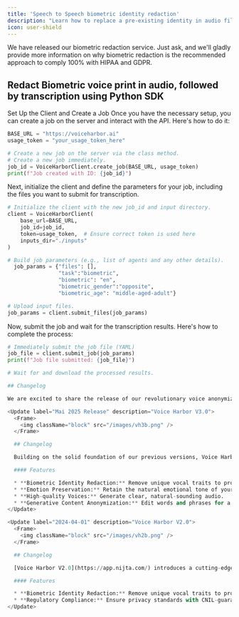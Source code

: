 ```yaml
---
title: 'Speech to Speech biometric identity redaction'
description: "Learn how to replace a pre-existing identity in audio file using the Voice Harbor's Python SDK, while preserving Emotion and Phonetic information."
icon: user-shield
---
```

<Tip>
  We have released our biometric redaction service. Just ask, and we'll gladly provide more information on why biometric redaction is the recommended approach to comply 100% with HIPAA and GDPR.
</Tip>

## Redact Biometric voice print in audio, followed by transcription using Python SDK

Set Up the Client and Create a Job
Once you have the necessary setup, you can create a job on the server and interact with the API. Here's how to do it:

```python
BASE_URL = "https://voiceharbor.ai"
usage_token = "your_usage_token_here"

# Create a new job on the server via the class method.
# Create a new job immediately.
job_id = VoiceHarborClient.create_job(BASE_URL, usage_token)
print(f"Job created with ID: {job_id}")
```
Next, initialize the client and define the parameters for your job, including the files you want to submit for transcription.

```python
# Initialize the client with the new job_id and input directory.
client = VoiceHarborClient(
    base_url=BASE_URL,
    job_id=job_id,
    token=usage_token,  # Ensure correct token is used here
    inputs_dir="./inputs"
)

# Build job parameters (e.g., list of agents and any other details).
  job_params = {"files": [],
                "task":"biometric",
                "biometric": "en",
                "biometric_gender":"opposite",
                "biometric_age": "middle-aged-adult"}

# Upload input files.
job_params = client.submit_files(job_params)
```
Now, submit the job and wait for the transcription results. Here's how to complete the process:

```python
# Immediately submit the job file (YAML)
job_file = client.submit_job(job_params)
print(f"Job file submitted: {job_file}")

# Wait for and download the processed results.

## Changelog

We are excited to share the release of our revolutionary voice anonymization system for the 2025-05-01, a breakthrough in privacy-preserving speech technology that sets a new standard in both privacy and performance.

<Update label="Mai 2025 Release" description="Voice Harbor V3.0">
  <Frame>
    <img className="block" src="/images/vh3b.png" />
  </Frame>

  ## Changelog

  Building on the solid foundation of our previous versions, Voice Harbor V3.0 sets a new benchmark in the industry by combining enhanced speech quality, comprehensive multilingual support, and state-of-the-art privacy and utility performance. This release represents a significant leap forward in ensuring secure, high-fidelity speech data transformation for a broad range of applications—from voice bot assistance to academic research.

  #### Features

  * **Biometric Identity Redaction:** Remove unique vocal traits to protect your identity.
  * **Emotion Preservation:** Retain the natural emotional tone of your speech.
  * **High-quality Voices:** Generate clear, natural-sounding audio.
  * **Generative Content Anonymization:** Edit words and phrases for a tailored message.
</Update>

<Update label="2024-04-01" description="Voice Harbor V2.0">
  <Frame>
    <img className="block" src="/images/vh2b.png" />
  </Frame>

  ## Changelog

  [Voice Harbor V2.0](https://app.nijta.com/) introduces a cutting-edge approach to secure speech data transformation, prioritizing privacy and compliance. This version features advanced biometric identity redaction, ensuring sensitive audio content is anonymized while maintaining clarity and usability. Fully approved by CNIL, V2.0 upholds the highest standards for data protection, making it an ideal solution for a wide range of applications requiring secure voice processing.

  #### Features

  * **Biometric Identity Redaction:** Remove unique vocal traits to protect your identity.
  * **Regulatory Compliance:** Ensure privacy standards with CNIL-guaranteed protection.
</Update>
